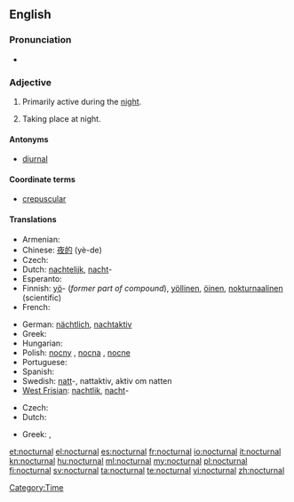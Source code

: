 ==English==

===Pronunciation===
* {{rhymes|ɜː(r)nəl}}

===Adjective===
{{en-adj}}

# {{context|of a person, creature, group, or species}} Primarily active during the [[night]].
# {{context|of an occurrence}} Taking place at night.

====Antonyms====
* [[diurnal]]

====Coordinate terms====
* [[crepuscular]]

====Translations====
{{trans-top|primarily active during the night}}
* Armenian: {{t-|hy|գիշերային|tr=gišerayin}}
* Chinese: [[夜的]] (yè-de)
* Czech: {{t+|cs|noční}}
* Dutch: [[nachtelijk]], [[nacht]]-
* Esperanto: {{t-|eo|nokta|xs=Esperanto}}
* Finnish: [[yö]]- (''former part of compound''), [[yöllinen]], [[öinen]], [[nokturnaalinen]] (scientific)
* French: {{t+|fr|nocturne}}
{{trans-mid}}
* German: [[nächtlich]], [[nachtaktiv]]
* Greek: {{t|el|νυκτόβιος|m|tr=nyktóvios}}
* Hungarian: {{t+|hu|éjjeli}}
* Polish: [[nocny]] {{m}}, [[nocna]] {{f}}, [[nocne]] {{n}}
* Portuguese: {{t+|pt|nocturno}}
* Spanish: {{t-|es|nocturno}}
* Swedish: [[natt]]-, nattaktiv, aktiv om natten
* [[West Frisian]]: [[nachtlik]], [[nacht]]-
{{trans-bottom}}

{{trans-top|taking place at night}}
* Czech: {{t+|cs|noční}}
* Dutch: {{t-|nl|nachtelijk}}
{{trans-mid}}
* Greek: {{t+|el|νυχτερινός|m|tr=nychterinós}}, {{t|el|νυχτιάτικος|m|tr=nychtiátikos}}
{{trans-bottom}}

[[Category:Time]]

[[et:nocturnal]]
[[el:nocturnal]]
[[es:nocturnal]]
[[fr:nocturnal]]
[[io:nocturnal]]
[[it:nocturnal]]
[[kn:nocturnal]]
[[hu:nocturnal]]
[[ml:nocturnal]]
[[my:nocturnal]]
[[pl:nocturnal]]
[[fi:nocturnal]]
[[sv:nocturnal]]
[[ta:nocturnal]]
[[te:nocturnal]]
[[vi:nocturnal]]
[[zh:nocturnal]]